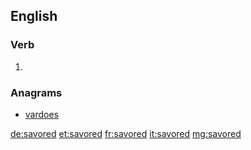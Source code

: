 ==English==

===Verb===
{{head|en}}

# {{en-past of|savor}}

===Anagrams===
* [[vardoes#English|vardoes]]

[[de:savored]]
[[et:savored]]
[[fr:savored]]
[[it:savored]]
[[mg:savored]]